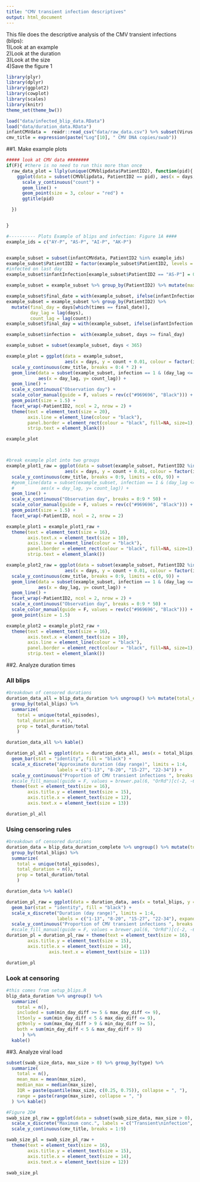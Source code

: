 ```yaml
---
title: "CMV transient infection descriptives"
output: html_document
---
```

This file does the descriptive analysis of the CMV transient infections (blips):    
1)Look at an example    
2)Look at the duration    
3)Look at the size    
4)Save the figure 1    

```r
library(plyr)
library(dplyr)
library(ggplot2)
library(cowplot)
library(scales)
library(knitr)
theme_set(theme_bw())

load("data/infected_blip_data.RData")
load("data/duration_data.RData")
infantCMVdata =  readr::read_csv("data/raw_data.csv") %>% subset(Virus == "ORL_CMV") 
cmv_title = expression(paste("Log"[10], " CMV DNA copies/swab"))
```

##1. Make example plots
```r
##### look at CMV data ########
if(F){ #there is no need to run this more than once
  raw_data_plot = llply(unique(CMVblipdata$PatientID2), function(pid){
    ggplot(data = subset(CMVblipdata, PatientID2 == pid), aes(x = days, y = count + 0.01)) +
      scale_y_continuous("count") +
      geom_line() +
      geom_point(size = 3, colour = "red") +
      ggtitle(pid)

  })


}

#---------- Plots Example of blips and infection: Figure 1A ####
example_ids = c("AY-P", "AS-P", "AI-P", "AK-P")


example_subset = subset(infantCMVdata, PatientID2 %in% example_ids)
example_subset$PatientID2 = factor(example_subset$PatientID2, levels = example_ids)
#infected on last day
example_subset$infantInfection[example_subset$PatientID2 == "AS-P"] = 0  

example_subset = example_subset %>% group_by(PatientID2) %>% mutate(max_time = max(times))

example_subset$final_date = with(example_subset, ifelse(infantInfection == 1, infantInfDate, max_time))
example_subset = example_subset %>% group_by(PatientID2) %>%
  mutate(final_day = days[which(times == final_date)],
         day_lag = lag(days),
         count_lag = lag(count))
example_subset$final_day = with(example_subset, ifelse(infantInfection == 1, final_day, final_day + 1))

example_subset$infection =  with(example_subset, days >= final_day)

example_subset = subset(example_subset, days < 365)

example_plot = ggplot(data = example_subset,
                      aes(x = days, y = count + 0.01, colour = factor(infection))) +
  scale_y_continuous(cmv_title, breaks = 0:4 * 2) +
  geom_line(data = subset(example_subset, infection == 1 & (day_lag <= final_day)), 
            aes(x = day_lag, y= count_lag)) +
  geom_line() +
  scale_x_continuous("Observation day") +
  scale_color_manual(guide = F, values = rev(c("#969696", "Black"))) +
  geom_point(size = 1.5) +
  facet_wrap(~PatientID2, ncol = 2, nrow = 2) +
  theme(text = element_text(size = 20),
        axis.line = element_line(colour = "black"),
        panel.border = element_rect(colour = "black", fill=NA, size=1),
        strip.text = element_blank())

example_plot



#break example plot into two groups
example_plot1_raw = ggplot(data = subset(example_subset, PatientID2 %in% example_ids[1:2]),
                      aes(x = days, y = count + 0.01, colour = factor(infection))) +
  scale_y_continuous(cmv_title, breaks = 0:9, limits = c(0, 9)) +
  #geom_line(data = subset(example_subset, infection == 1 & (day_lag <= final_day)), 
  #          aes(x = day_lag, y= count_lag)) +
  geom_line() +
  scale_x_continuous("Observation day", breaks = 0:9 * 50) +
  scale_color_manual(guide = F, values = rev(c("#969696", "Black"))) +
  geom_point(size = 1.5) +
  facet_wrap(~PatientID, ncol = 2, nrow = 2)

example_plot1 = example_plot1_raw +
  theme(text = element_text(size = 16),
        axis.text.x = element_text(size = 10),
        axis.line = element_line(colour = "black"),
        panel.border = element_rect(colour = "black", fill=NA, size=1),
        strip.text = element_blank())

example_plot2_raw = ggplot(data = subset(example_subset, PatientID2 %in%  example_ids[3:4]),
                      aes(x = days, y = count + 0.01, colour = factor(infection))) +
  scale_y_continuous(cmv_title, breaks = 0:9, limits = c(0, 9)) +
  geom_line(data = subset(example_subset, infection == 1 & (day_lag <= final_day)), 
            aes(x = day_lag, y= count_lag)) +
  geom_line() +
  facet_wrap(~PatientID2, ncol = 2, nrow = 2) +
  scale_x_continuous("Observation day", breaks = 0:9 * 50) +
  scale_color_manual(guide = F, values = rev(c("#969696", "Black"))) +
  geom_point(size = 1.5) 

example_plot2 = example_plot2_raw +
  theme(text = element_text(size = 16),
        axis.text.x = element_text(size = 10),
        axis.line = element_line(colour = "black"),
        panel.border = element_rect(colour = "black", fill=NA, size=1),
        strip.text = element_blank())

```

##2. Analyze duration times

### All blips
```r
#breakdown of censored durations
duration_data_all = blip_data_duration %>% ungroup() %>% mutate(total_episodes = n()) %>% 
  group_by(total_blips) %>%
  summarize(
    total = unique(total_episodes),
    total_duration = n(),
    prop = total_duration/total
    )

duration_data_all %>% kable()

duration_pl_all = ggplot(data = duration_data_all, aes(x = total_blips, y = prop)) +
  geom_bar(stat = "identity", fill = "black") +
  scale_x_discrete("Approximate duration (day range)", limits = 1:4, 
                   labels = c("1-13", "8-20", "15-27", "22-34")) +
  scale_y_continuous("Proportion of CMV transient infections ", breaks = 0:4/4) +
  #scale_fill_manual(guide = F, values = brewer.pal(6, "OrRd")[c(-2, -6)]) +
  theme(text = element_text(size = 16),
        axis.title.y = element_text(size = 15),
        axis.title.x = element_text(size = 12),
        axis.text.x = element_text(size = 13))

duration_pl_all

```


### Using censoring rules
```r
#breakdown of censored durations
duration_data = blip_data_duration_complete %>% ungroup() %>% mutate(total_episodes = n()) %>% 
  group_by(total_blips) %>%
  summarize(
    total = unique(total_episodes),
    total_duration = n(),
    prop = total_duration/total
    )

duration_data %>% kable()

duration_pl_raw = ggplot(data = duration_data, aes(x = total_blips, y = prop)) +
  geom_bar(stat = "identity", fill = "black") +
  scale_x_discrete("Duration (day range)", limits = 1:4, 
                   labels = c("1-13", "8-20", "15-27", "22-34"), expand = c(0.05,0.05)) +
  scale_y_continuous("Proportion of CMV transient infections ", breaks = 0:4/4) 
  #scale_fill_manual(guide = F, values = brewer.pal(6, "OrRd")[c(-2, -6)]) +
duration_pl = duration_pl_raw + theme(text = element_text(size = 16),
        axis.title.y = element_text(size = 15),
        axis.title.x = element_text(size = 14),
                axis.text.x = element_text(size = 11))

duration_pl

```

### Look at censoring
```r
#this comes from setup_blips.R
blip_data_duration %>% ungroup() %>%
  summarize(
    total = n(),
    included = sum(min_day_diff >= 5 & max_day_diff <= 9),
    lt5only = sum(min_day_diff < 5 & max_day_diff <= 9),
    gt9only = sum(max_day_diff > 9 & min_day_diff >= 5),
    both = sum(min_day_diff < 5 & max_day_diff > 9)
      ) %>%
  kable()

```

##3. Analyze viral load
```r

subset(swab_size_data, max_size > 0) %>% group_by(type) %>%
  summarize(
    total = n(),
    mean_max = mean(max_size),
    median_max = median(max_size),
    IQR = paste(quantile(max_size, c(0.25, 0.75)), collapse = ", "),
    range = paste(range(max_size), collapse = ", ")
  ) %>% kable()

#Figure 2D#
swab_size_pl_raw = ggplot(data = subset(swab_size_data, max_size > 0), aes(x = type, y = max_size)) + geom_boxplot() +
  scale_x_discrete("Maximum conc.", labels = c("Transient\ninfection", "Primary\ninfection"), expand = c(0.05,0.05)) +
  scale_y_continuous(cmv_title, breaks = 1:9) 

swab_size_pl = swab_size_pl_raw +
  theme(text = element_text(size = 16),
        axis.title.y = element_text(size = 15),
        axis.title.x = element_text(size = 14),
        axis.text.x = element_text(size = 12))

swab_size_pl

```
